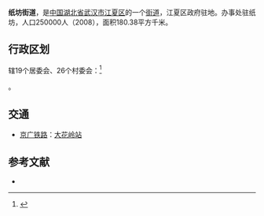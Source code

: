 {{中国乡级行政区|42/01/15/001/000}}
'''纸坊街道'''，是[[中华人民共和国|中国]][[湖北省|湖北省]][[武汉市|武汉市]][[江夏区|江夏区]]的一个[[街道|街道]]，江夏区政府驻地。办事处驻纸坊，人口250000人（2008），面积180.38平方千米。

==行政区划==
辖19个居委会、26个村委会：<ref>{{PRC admin/ref sgc|42/01/15/001/000}}</ref>

{{PRC admin/children|42/01/15/001/000}}。

== 交通 ==
* {{rint|cn|rail}}[[京广铁路|京广铁路]]：[[大花岭站|大花岭站]]

==参考文献==
{{reflist}}
*{{cite book |author=湖北省民政局 |authorlink= |coauthors= |title=湖北省行政区划手册 |year=2009 |publisher=中国地图出版社 |location=北京 |isbn=978-7-5031-5016-6 }} 

{{PRC admin/navcat|42/01/15/001/000}}